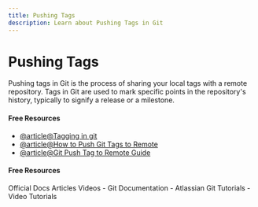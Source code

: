 ```yaml
---
title: Pushing Tags
description: Learn about Pushing Tags in Git
---
```


# Pushing Tags

Pushing tags in Git is the process of sharing your local tags with a remote repository. Tags in Git are used to mark specific points in the repository's history, typically to signify a release or a milestone.

#### Free Resources

- [@article@Tagging in git](https://git-scm.com/book/en/Git-Basics-Tagging)
- [@article@How to Push Git Tags to Remote](https://kodekloud.com/blog/how-to-push-git-tags-to-remote/)
- [@article@Git Push Tag to Remote Guide](https://phoenixnap.com/kb/git-push-tag)

#### Free Resources

<Tabs defaultValue="official">
<TabsList>
<TabsTrigger value="official">Official Docs</TabsTrigger>
<TabsTrigger value="article">Articles</TabsTrigger>
<TabsTrigger value="video">Videos</TabsTrigger>
</TabsList>

<TabsContent value="official">
- <Link href="https://git-scm.com/docs">Git Documentation</Link>
</TabsContent>
<TabsContent value="article">
- <Link href="https://www.atlassian.com/git/tutorials">Atlassian Git Tutorials</Link>
</TabsContent>
<TabsContent value="video">
- <Link href="https://www.youtube.com/results?search_query=git+pushing-tags+tutorial">Video Tutorials</Link>
</TabsContent>
</Tabs>

<Outlet path="2-git-basics/commands/pushing-tags" />
